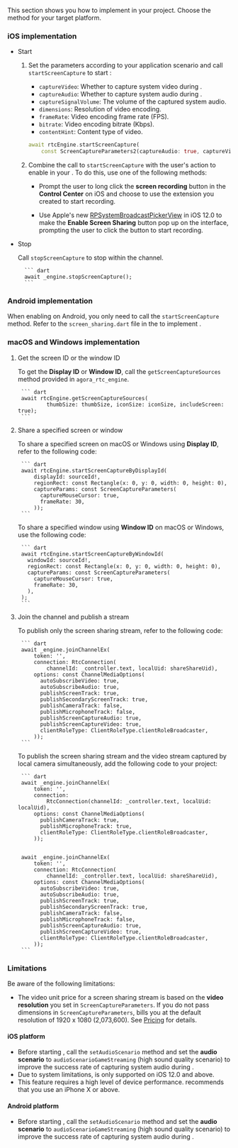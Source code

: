 <PlatformWrapper platform="flutter">

This section shows you how to implement <Vg k="SCR_SHR" /> in your project. Choose the method for your target platform.

### iOS implementation

- Start <Vg k="SCR_SHR" />

    1. Set the parameters according to your application scenario and call `startScreenCapture` to start <Vg k="SCR_SHR" />:

        - `captureVideo`: Whether to capture system video during <Vg k="SCR_SHR" />.
        - `captureAudio`: Whether to capture system audio during <Vg k="SCR_SHR" />.
        - `captureSignalVolume`: The volume of the captured system audio.
        - `dimensions`: Resolution of video encoding.
        - `frameRate`: Video encoding frame rate (FPS).
        - `bitrate`: Video encoding bitrate (Kbps).
        - `contentHint`: Content type of <Vg k="SCR_SHR" /> video.

        ``` dart
        await rtcEngine.startScreenCapture(
            const ScreenCaptureParameters2(captureAudio: true, captureVideo: true));
        ```

    2. Combine the call to `startScreenCapture` with the user's action to enable <Vg k="SCR_SHR" /> in your <Vpl k="CLIENT" />. To do this, use one of the following methods:

        - Prompt the user to long click the **screen recording** button in the **Control Center** on iOS and choose to use the extension you created to start recording.
        
        - Use Apple's new [RPSystemBroadcastPickerView](https://developer.apple.com/documentation/replaykit/rpsystembroadcastpickerview) in iOS 12.0 to make the **Enable Screen Sharing** button pop up on the <Vpl k="CLIENT" /> interface, prompting the user to click the button to start recording.

- Stop <Vg k="SCR_SHR" />

    Call `stopScreenCapture` to stop <Vg k="SCR_SHR" /> within the channel.

        ``` dart
        await _engine.stopScreenCapture();
        ```

### Android implementation

When enabling <Vg k="SCR_SHR" /> on Android, you only need to call the `startScreenCapture` method. Refer to the `screen_sharing.dart` file in the <Vg k="COMPANY" /> <Vg k="VSDK" /> to implement <Vg k="SCR_SHR" />.

### macOS and Windows implementation

1. Get the screen ID or the window ID

    To get the **Display ID** or **Window ID**, call the `getScreenCaptureSources` method provided in `agora_rtc_engine`.

        ``` dart
        await rtcEngine.getScreenCaptureSources(
                thumbSize: thumbSize, iconSize: iconSize, includeScreen: true);
        ```

1. Share a specified screen or window

    To share a specified screen on macOS or Windows using **Display ID**, refer to the following code:

        ``` dart
        await rtcEngine.startScreenCaptureByDisplayId(
            displayId: sourceId!,
            regionRect: const Rectangle(x: 0, y: 0, width: 0, height: 0),
            captureParams: const ScreenCaptureParameters(
              captureMouseCursor: true,
              frameRate: 30,
            ));
        ```

    To share a specified window using **Window ID** on macOS or Windows, use the following code:

        ``` dart
        await rtcEngine.startScreenCaptureByWindowId(
          windowId: sourceId!,
          regionRect: const Rectangle(x: 0, y: 0, width: 0, height: 0),
          captureParams: const ScreenCaptureParameters(
            captureMouseCursor: true,
            frameRate: 30,
          ),
        );
        ```

1. Join the channel and publish a <Vg k="SCR_SHR" /> stream

    To publish only the screen sharing stream, refer to the following code:

        ``` dart
        await _engine.joinChannelEx(
            token: '',
            connection: RtcConnection(
                channelId: _controller.text, localUid: shareShareUid),
            options: const ChannelMediaOptions(
              autoSubscribeVideo: true,
              autoSubscribeAudio: true,
              publishScreenTrack: true,
              publishSecondaryScreenTrack: true,
              publishCameraTrack: false,
              publishMicrophoneTrack: false,
              publishScreenCaptureAudio: true,
              publishScreenCaptureVideo: true,
              clientRoleType: ClientRoleType.clientRoleBroadcaster,
            ));
        ```

    To publish the screen sharing stream and the video stream captured by local camera simultaneously, add the following code to your project:

        ``` dart
        await _engine.joinChannelEx(
            token: '',
            connection:
                RtcConnection(channelId: _controller.text, localUid: localUid),
            options: const ChannelMediaOptions(
              publishCameraTrack: true,
              publishMicrophoneTrack: true,
              clientRoleType: ClientRoleType.clientRoleBroadcaster,
            ));


        await _engine.joinChannelEx(
            token: '',
            connection: RtcConnection(
                channelId: _controller.text, localUid: shareShareUid),
            options: const ChannelMediaOptions(
              autoSubscribeVideo: true,
              autoSubscribeAudio: true,
              publishScreenTrack: true,
              publishSecondaryScreenTrack: true,
              publishCameraTrack: false,
              publishMicrophoneTrack: false,
              publishScreenCaptureAudio: true,
              publishScreenCaptureVideo: true,
              clientRoleType: ClientRoleType.clientRoleBroadcaster,
            ));
        ```

### Limitations

Be aware of the following limitations:

- The video unit price for a screen sharing stream is based on the **video resolution** you set in `ScreenCaptureParameters`. If you do not pass dimensions in `ScreenCaptureParameters`, <Vg k="COMPANY" /> bills you at the default resolution of 1920 x 1080 (2,073,600). See [Pricing](../overview/pricing) for details.

#### iOS platform

- Before starting <Vg k="SCR_SHR" />, call the `setAudioScenario` method and set the **audio scenario** to `audioScenarioGameStreaming` (high sound quality scenario) to improve the success rate of capturing system audio during <Vg k="SCR_SHR" />.
- Due to system limitations, <Vg k="SCR_SHR" /> is only supported on iOS 12.0 and above.
- This feature requires a high level of device performance. <Vg k="COMPANY" /> recommends that you use an iPhone X or above.

#### Android platform

- Before starting <Vg k="SCR_SHR" />, call the `setAudioScenario` method and set the **audio scenario** to `audioScenarioGameStreaming` (high sound quality scenario) to improve the success rate of capturing system audio during <Vg k="SCR_SHR" />.

</PlatformWrapper>